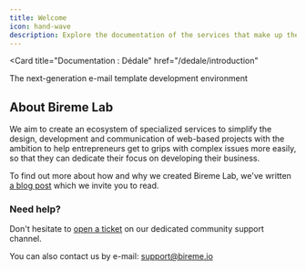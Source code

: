 ```yaml
---
title: Welcome
icon: hand-wave
description: Explore the documentation of the services that make up the Bireme Lab ecosystem
---
```


<Card
  title="Documentation : Dédale"
  href="/dedale/introduction"
>
  The next-generation e-mail template development environment
</Card>

## About Bireme Lab

We aim to create an ecosystem of specialized services to simplify the design, development and communication of web-based projects with the ambition to help entrepreneurs get to grips with complex issues more easily, so that they can dedicate their focus on developing their business.

<Info>To find out more about how and why we created Bireme Lab, we've written [a blog post](https://bireme.io/en/blog/about-bireme-lab) which we invite you to read.</Info>

### Need help?

Don't hesitate to [open a ticket](https://github.com/orgs/bireme-lab/discussions/new?category=help) on our dedicated community support channel.

You can also contact us by e-mail: support@bireme.io

